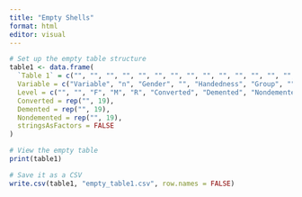 ```yaml
---
title: "Empty Shells"
format: html
editor: visual
---
```


```r
# Set up the empty table structure
table1 <- data.frame(
  `Table 1` = c("", "", "", "", "", "", "", "", "", "", "", "", "", "", "", "", "", "", ""),
  Variable = c("Variable", "n", "Gender", "", "Handedness", "Group", "", "", "CDR", "", "", "", "Age", "EDUC", "SES", "MMSE", "eTIV", "nWBV", "ASF"),
  Level = c("", "", "F", "M", "R", "Converted", "Demented", "Nondemented", "", "", "", "", "", "", "", "", "", "", ""),
  Converted = rep("", 19),
  Demented = rep("", 19),
  Nondemented = rep("", 19),
  stringsAsFactors = FALSE
)

# View the empty table
print(table1)

# Save it as a CSV
write.csv(table1, "empty_table1.csv", row.names = FALSE)

```
